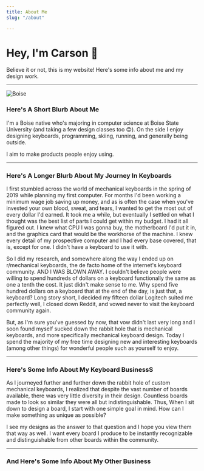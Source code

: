 ```yaml
---
title: About Me
slug: "/about"

---
```


# Hey, I'm Carson 👋

Believe it or not, this is my website! Here's some info about me and my design work.

***

![Boise](./boise.jpg)

### Here's A Short Blurb About Me

I'm a Boise native who's majoring in computer science at Boise State University (and taking a few design classes too 😊). On the side I enjoy designing keyboards, programming, skiing, running, and generally being outside.

I aim to make products people enjoy using.

***

### Here's A Longer Blurb About My Journey In Keyboards

I first stumbled across the world of mechanical keyboards in the spring of 2019 while planning my first computer. For months I'd been working a minimum wage job saving up money, and as is often the case when you've invested your own blood, sweat, and tears, I wanted to get the most out of every dollar I'd earned. It took me a while, but eventually I settled on what I thought was the best list of parts I could get within my budget. I had it all figured out. I knew what CPU I was gonna buy, the motherboard I'd put it in, and the graphics card that would be the workhorse of the machine. I knew every detail of my prospective computer and I had every base covered, that is, except for one. I didn't have a keyboard to use it with.

So I did my research, and somewhere along the way I ended up on r/mechanical keyboards, the de facto home of the internet's keyboard community. AND I WAS BLOWN AWAY. I couldn't believe people were willing to spend hundreds of dollars on a keyboard  functionally the same as one a tenth the cost. It just didn't make sense to me. Why spend five hundred dollars on a keyboard that at the end of the day, is just that, a keyboard? Long story short, I decided my fifteen dollar Logitech suited me perfectly well, I closed down Reddit, and vowed never to visit the keyboard community again.

But, as I'm sure you've guessed by now, that vow didn't last very long and I soon found myself sucked down the rabbit hole that is mechanical keyboards, and more specifically mechanical keyboard design. Today I spend the majority of my free time designing new and interesting keyboards (among other things) for wonderful people such as yourself to enjoy.

***

### Here's Some Info About My Keyboard BusinessS

As I journeyed further and further down the rabbit hole of custom mechanical keyboards, I realized that despite the vast number of boards available, there was very little diversity in their design. Countless boards made to look so similar they were all but indistinguishable. Thus, When I sit down to design a board, I start with one simple goal in mind. How can I make something as unique as possible?

I see my designs as the answer to that question and I hope you view them that way as well. I want every board I produce to be instantly recognizable and distinguishable from other boards within the community.

***

### And Here's Some Info About My Other Business
